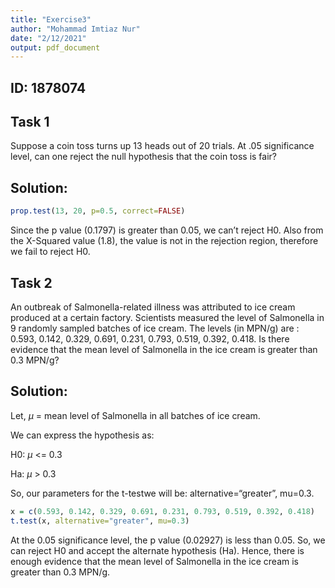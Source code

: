 ```yaml
---
title: "Exercise3"
author: "Mohammad Imtiaz Nur"
date: "2/12/2021"
output: pdf_document
---
```

## ID: 1878074

## Task 1
Suppose a coin toss turns up 13 heads out of 20 trials. At .05 significance level,
can one reject the null hypothesis that the coin toss is fair?

## Solution:
```r
prop.test(13, 20, p=0.5, correct=FALSE)
```

Since the p value (0.1797) is greater than 0.05, we can't reject H0. Also from the X-Squared value (1.8), the value is not in the rejection region, therefore we fail to reject H0.



## Task 2
An outbreak of Salmonella-related illness was attributed to ice cream produced
at a certain factory. Scientists measured the level of Salmonella in 9 randomly
sampled batches of ice cream. The levels (in MPN/g) are : 0.593, 0.142, 0.329,
0.691, 0.231, 0.793, 0.519, 0.392, 0.418.
Is there evidence that the mean level of Salmonella in the ice cream is greater
than 0.3 MPN/g?

## Solution:
Let,
$\mu$ = mean level of Salmonella in all batches of ice cream. 

We can express the hypothesis as:

H0: $\mu$ <= 0.3

Ha: $\mu$ > 0.3


So, our parameters for the t-testwe will be: alternative="greater", mu=0.3.

```r
x = c(0.593, 0.142, 0.329, 0.691, 0.231, 0.793, 0.519, 0.392, 0.418)
t.test(x, alternative="greater", mu=0.3)
```

At the 0.05 significance level, the p value (0.02927) is less than 0.05. So, we can reject H0 and accept the alternate hypothesis (Ha). Hence, there is enough evidence that the mean level of Salmonella in the ice cream is greater than 0.3 MPN/g.



